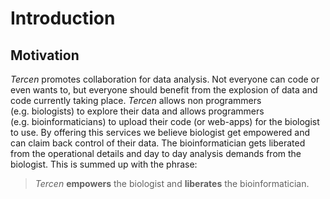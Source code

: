 # Introduction

## Motivation  
_Tercen_  promotes collaboration for data analysis. Not everyone can code or even wants to,  but everyone should benefit from the explosion of data and code currently taking place.
_Tercen_ allows non programmers (e.g. biologists) to explore their data and allows programmers (e.g. bioinformaticians) to upload their code (or web-apps) for the biologist to use. By offering this services we believe biologist get empowered and can claim back control of their data. The bioinformatician gets liberated from the operational details and  day to day analysis demands from the biologist. This is summed up with the phrase:

> _Tercen_ __empowers__ the biologist and __liberates__ the bioinformatician.
